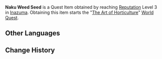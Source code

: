 {{DISPLAYTITLE:Naku Weed Seed}}
{{About|the Quest Item|the gardening material|Naku Weed Seed}}
{{Item Infobox
|id           = 100966
|title        = Naku Weed Seed
|image        = Item Naku Weed Seed.png
|type         = Quest Items
|rarity       = 4
|description  = A bag of Naku Weed seeds.
|source1      = Reach [[Reputation]] Level 3 in [[Inazuma]]
}}
'''Naku Weed Seed''' is a Quest Item obtained by reaching [[Reputation]] Level 3 in [[Inazuma]]. Obtaining this item starts the "[[The Art of Horticulture]]" [[World Quest]].

==Other Languages==
{{Other Languages
|en      = Naku Weed Seed
|zhs     = 「鸣草」的种子
|zhs_rm  = "Míngcǎo" de Zhǒngzǐ
|zht     = 「鳴草」的種子
|zht_rm  = "Míngcǎo" de Zhǒngzǐ
|zh_tl   = "Naku Weed"'s Seed
|ja      = 「鳴草」の種
|ja_rm   = "Nakusa" no Tane
|ja_tl   = Cry Grass Seed
|ko      = 「울림풀」 씨앗
|ko_rm   = 
|ko_tl   = 
|es      = Semillas de percibetormentas
|es_tl   = 
|fr      = Graine d'herbe à sanglots
|fr_tl   = Sob Grass Seed
|ru      = Семена наку
|ru_tl   = Naku Seeds
|th      = Naku Weed Seed
|vi      = Hạt Giống Cỏ Naku
|vi_tl   = 
|de      = Samen vom Naku-Kraut
|de_tl   = Seed(s) From The Naku Weed
|id      = Naku Weed Seed
|pt      = Semente de Erva Naku
|pt_tl   = 
}}

==Change History==
{{Change History|2.0}}